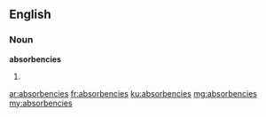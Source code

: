 ==English==

===Noun===
'''absorbencies'''
# {{plural of|absorbency}}

[[ar:absorbencies]]
[[fr:absorbencies]]
[[ku:absorbencies]]
[[mg:absorbencies]]
[[my:absorbencies]]